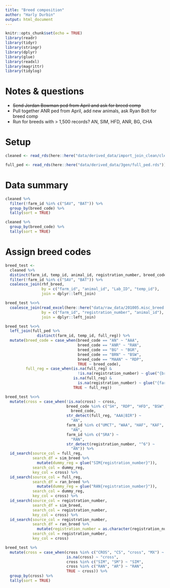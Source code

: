 ```yaml
---
title: "Breed composition"
author: "Harly Durbin"
output: html_document
---
```


```r
knitr::opts_chunk$set(echo = TRUE)
library(readr)
library(tidyr)
library(stringr)
library(dplyr)
library(glue)
library(readxl)
library(magrittr)
library(tidylog)


```

# Notes & questions

* ~~Send Jordan Bowman ped from April and ask for breed comp~~
* Pull together ANR ped from April, add new animals, ask Ryan Bolt for breed comp
* Run for breeds with > 1,500 records? AN, SIM, HFD, ANR, BG, CHA

# Setup

```r
cleaned <- read_rds(here::here("data/derived_data/import_join_clean/cleaned.rds"))
```

```r
full_ped <- read_rds(here::here("data/derived_data/3gen/full_ped.rds"))
```

# Data summary

```r
cleaned %>% 
  filter(!farm_id %in% c("SAV", "BAT")) %>% 
  group_by(breed_code) %>% 
  tally(sort = TRUE)
```

```r
cleaned %>% 
  group_by(breed_code) %>% 
  tally(sort = TRUE)
```

# Assign breed codes

```r
breed_test <-
  cleaned %>% 
  distinct(farm_id, temp_id, animal_id, registration_number, breed_code, Lab_ID) %>% 
  filter(!farm_id %in% c("SAV", "BAT")) %>%
  coalesce_join(rhf_breed, 
                by = c("farm_id", "animal_id", "Lab_ID", "temp_id"),
                join = dplyr::left_join)
```

```r
breed_test %<>%
  coalesce_join(read_excel(here::here("data/raw_data/201005.misc_breed.xlsx")),
                by = c("farm_id", "registration_number", "animal_id"),
                join = dplyr::left_join)
```

```r
breed_test %<>%
  left_join(full_ped %>%
              distinct(farm_id, temp_id, full_reg)) %>%
  mutate(breed_code = case_when(breed_code == "AN" ~ "AAA",
                                breed_code == "ANR" ~ "RAN",
                                breed_code == "BG" ~ "BGR",
                                breed_code == "BRN" ~ "BSW",
                                breed_code == "MAAN" ~ "RDP",
                                TRUE ~ breed_code),
         full_reg = case_when(is.na(full_reg) &
                                !is.na(registration_number) ~ glue("{breed_code}{registration_number}"),
                              is.na(full_reg) &
                                is.na(registration_number) ~ glue("{farm_id}{animal_id}{temp_id}"),
                              TRUE ~ full_reg))
```

```r
breed_test %<>%
  mutate(cross = case_when(!is.na(cross) ~ cross,
                           breed_code %in% c("SH", "RDP", "HFD", "BSW", "SIMB", "BGR", "CHA", "GEL", "CROS", "CHIA") ~
                             breed_code,
                           str_detect(full_reg, "AAA|BIR") ~
                             "AN",
                           farm_id %in% c("UMCT", "WAA", "HAF", "KAF", "DRR", "RAAF") ~
                             "AN",
                           farm_id %in% c("SRA") ~
                             "RAN",
                           str_detect(registration_number, "^6") ~ 
                             "AN")) %>% 
  id_search(source_col = full_reg,
            search_df = sim_breed %>% 
              mutate(dummy_reg = glue("SIM{registration_number}")),
            search_col = dummy_reg,
            key_col = cross) %>% 
  id_search(source_col = full_reg,
            search_df = ran_breed %>% 
              mutate(dummy_reg = glue("RAN{registration_number}")),
            search_col = dummy_reg,
            key_col = cross) %>% 
  id_search(source_col = registration_number,
            search_df = sim_breed,
            search_col = registration_number,
            key_col = cross) %>% 
  id_search(source_col = registration_number,
            search_df = ran_breed %>% 
              mutate(registration_number = as.character(registration_number)),
            search_col = registration_number,
            key_col = cross)
```

```r
breed_test %>% 
  mutate(cross = case_when(cross %in% c("CROS", "CS", "cross", "MX") ~ "cross",
                           is.na(cross) ~ "cross",
                           cross %in% c("SIM", "SM") ~ "SIM",
                           cross %in% c("RAN", "AR") ~ "RAN",
                           TRUE ~ cross)) %>% 
  group_by(cross) %>% 
  tally(sort = TRUE)
```


